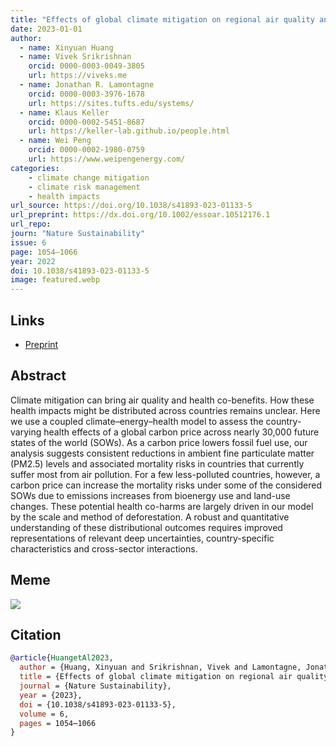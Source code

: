 ```yaml
---
title: "Effects of global climate mitigation on regional air quality and health"
date: 2023-01-01
author: 
  - name: Xinyuan Huang
  - name: Vivek Srikrishnan
    orcid: 0000-0003-0049-3805
    url: https://viveks.me
  - name: Jonathan R. Lamontagne
    orcid: 0000-0003-3976-1678
    url: https://sites.tufts.edu/systems/
  - name: Klaus Keller
    orcid: 0000-0002-5451-8687
    url: https://keller-lab.github.io/people.html
  - name: Wei Peng
    orcid: 0000-0002-1980-0759
    url: https://www.weipengenergy.com/
categories:
    - climate change mitigation
    - climate risk management
    - health impacts
url_source: https://doi.org/10.1038/s41893-023-01133-5
url_preprint: https://dx.doi.org/10.1002/essoar.10512176.1
url_repo: 
journ: "Nature Sustainability"
issue: 6
page: 1054–1066
year: 2022
doi: 10.1038/s41893-023-01133-5
image: featured.webp
---
```


## Links

- [Preprint](https://dx.doi.org/10.1002/essoar.10512176.1)

## Abstract

Climate mitigation can bring air quality and health co-benefits. How these health impacts might be distributed across countries remains unclear. Here we use a coupled climate–energy–health model to assess the country-varying health effects of a global carbon price across nearly 30,000 future states of the world (SOWs). As a carbon price lowers fossil fuel use, our analysis suggests consistent reductions in ambient fine particulate matter (PM2.5) levels and associated mortality risks in countries that currently suffer most from air pollution. For a few less-polluted countries, however, a carbon price can increase the mortality risks under some of the considered SOWs due to emissions increases from bioenergy use and land-use changes. These potential health co-harms are largely driven in our model by the scale and method of deforestation. A robust and quantitative understanding of these distributional outcomes requires improved representations of relevant deep uncertainties, country-specific characteristics and cross-sector interactions.

## Meme

![](meme.png)

## Citation

```bibtex
@article{HuangetAl2023,
  author = {Huang, Xinyuan and Srikrishnan, Vivek and Lamontagne, Jonathan and Keller, Klaus and Peng, Wei},
  title = {Effects of global climate mitigation on regional air quality and health},
  journal = {Nature Sustainability},
  year = {2023},
  doi = {10.1038/s41893-023-01133-5},
  volume = 6,
  pages = 1054–1066
}
```